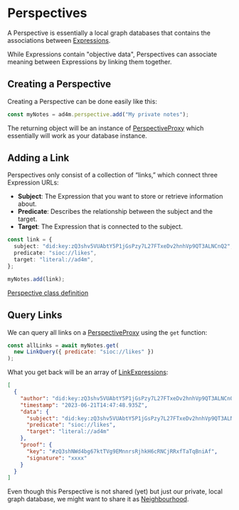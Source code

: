 
# Perspectives

A Perspective is essentially a local graph databases that
contains the associations between [Expressions](/essentials/expressions).

While Expressions contain "objective data", Perspectives can associate meaning between Expressions
by linking them together.

## Creating a Perspective

Creating a Perspective can be done easily like this:

```ts
const myNotes = ad4m.perspective.add("My private notes");
```

The returning object will be an instance of [PerspectiveProxy](/jsdoc/classes/PerspectiveProxy/)
which essentially will work as your database instance.

## Adding a Link

Perspectives only consist of a collection of “links,” which connect
three Expression URLs:

- **Subject**: The Expression that you want to store or retrieve information about.
- **Predicate**: Describes the relationship between the subject and the target.
- **Target**: The Expression that is connected to the subject.

```ts
const link = {
  subject: "did:key:zQ3shv5VUAbtY5P1jGsPzy7L27FTxeDv2hnhVp9QT3ALNCnQ2",
  predicate: "sioc://likes",
  target: "literal://ad4m",
};

myNotes.add(link);
```

[Perspective class definition](/jsdoc/classes/Agent)

## Query Links

We can query all links on a [PerspectiveProxy](/jsdoc/classes/PerspectiveProxy/) using the `get` function:

```js
const allLinks = await myNotes.get(
  new LinkQuery({ predicate: "sioc://likes" })
);
```

What you get back will be an array of [LinkExpressions](/jsdoc/classes/LinkExpression/):

```json
[
  {
    "author": "did:key:zQ3shv5VUAbtY5P1jGsPzy7L27FTxeDv2hnhVp9QT3ALNCnQ2",
    "timestamp": "2023-06-21T14:47:48.935Z",
    "data": {
      "subject": "did:key:zQ3shv5VUAbtY5P1jGsPzy7L27FTxeDv2hnhVp9QT3ALNCnQ2",
      "predicate": "sioc://likes",
      "target": "literal://ad4m"
    },
    "proof": {
      "key": "#zQ3shNWd4bg67ktTVg9EMnnrsRjhkH6cRNCjRRxfTaTqBniAf",
      "signature": "xxxx"
    }
  }
]
```

Even though this Perspective is not shared (yet) but just our private, local
graph database, we might want to share it as [Neighbourhood](/neighbourhoods).
